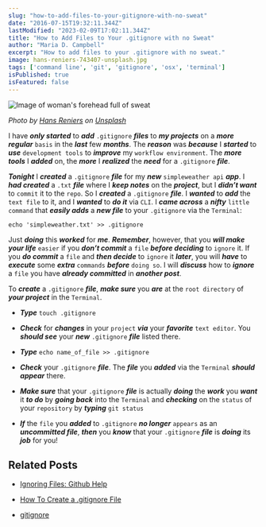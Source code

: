```yaml
---
slug: "how-to-add-files-to-your-gitignore-with-no-sweat"
date: "2016-07-15T19:32:11.344Z"
lastModified: "2023-02-09T17:02:11.344Z"
title: "How to Add Files to Your .gitignore with no Sweat"
author: "Maria D. Campbell"
excerpt: "How to add files to your .gitignore with no sweat."
image: hans-reniers-743407-unsplash.jpg
tags: ['command line', 'git', 'gitignore', 'osx', 'terminal']
isPublished: true
isFeatured: false
---
```


![Image of woman's forehead full of sweat](hans-reniers-743407-unsplash.jpg)

*Photo by [Hans Reniers](https://unsplash.com/@hansreniers) on [Unsplash](https://unsplash.com/photos/mE6e5-5jLu8)*

I have ***only started*** to ***add*** `.gitignore` ***files*** to ***my projects*** on a ***more regular*** `basis` in the ***last*** few ***months***. The ***reason*** was ***because*** I ***started*** to ***use*** `development tools` to ***improve*** my `workflow environment`. The ***more tools*** I ***added*** on, the ***more*** I ***realized*** the ***need*** for a `.gitignore` ***file***.

***Tonight*** I ***created*** a `.gitignore` ***file*** for my ***new*** `simpleweather api` ***app***. I ***had created*** a `.txt` ***file*** where I ***keep notes*** on the ***project***, but I ***didn’t want*** to `commit` it to the `repo`. So I ***created*** a `.gitignore` ***file***. I ***wanted*** to ***add*** the `text file` to it, and I ***wanted*** to ***do it*** via `CLI`. I ***came across*** a ***nifty*** `little command` that ***easily adds*** a ***new file*** to your `.gitignore` via the `Terminal`:

```shell
echo 'simpleweather.txt' >> .gitignore
```

Just ***doing*** this ***worked*** for ***me***. ***Remember***, however, that you ***will make*** ***your life*** `easier` if you ***don’t commit*** a `file` ***before deciding*** to `ignore` it. If you ***do commit*** a `file` and ***then decide*** to `ignore` it ***later***, you will ***have*** to ***execute*** some ***extra*** `commands` ***before*** `doing so`. I will ***discuss*** how to ***ignore*** a `file` you have ***already committed*** in ***another post***.

To ***create*** a `.gitignore` ***file***, ***make sure*** you ***are*** at the `root directory` of ***your project*** in the `Terminal`.

-   ***Type*** `touch .gitignore`

-   ***Check*** for ***changes*** in your `project` ***via*** your ***favorite*** `text editor`. You ***should see*** your ***new*** `.gitignore` ***file*** listed there.

-   ***Type*** `echo name_of_file >> .gitignore`

-   ***Check*** your `.gitignore` ***file***. The ***file*** you ***added*** via the `Terminal` ***should appear*** there.

-   ***Make sure*** that your `.gitignore` ***file*** is actually ***doing*** the ***work*** you ***want*** it
    ***to do*** by ***going back*** into the `Terminal` and ***checking*** on the `status` of your
    `repository` by ***typing*** `git status`

-   ***If*** the `file` you ***added*** to `.gitignore` ***no longer*** `appears` as an ***uncommitted file***, ***then*** you ***know*** that your `.gitignore` ***file*** is ***doing*** its ***job*** for you!

## Related Posts

- [Ignoring Files: Github Help](https://help.github.com/en/articles/ignoring-files)

- [How To Create a .gitignore File](https://stackoverflow.com/questions/10744305/how-to-create-gitignore-file)

- [gitignore](https://www.toptal.com/developers/gitignore/)

